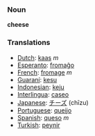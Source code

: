 === Noun ===

'''cheese'''

=== Translations ===
*[[Dutch]]: [[kaas]] ''m''
*[[Esperanto]]: [[fromaĝo]]
*[[French]]: [[fromage]] ''m''
*[[Guaraní]]: [[kesu]]
*[[Indonesian]]: [[keju]]
*[[Interlingua]]: [[caseo]]
*[[Japanese]]: [[チーズ]] (chīzu)
*[[Portuguese]]: [[queijo]]
*[[Spanish]]: [[queso]] ''m''
*[[Turkish]]: [[peynir]]